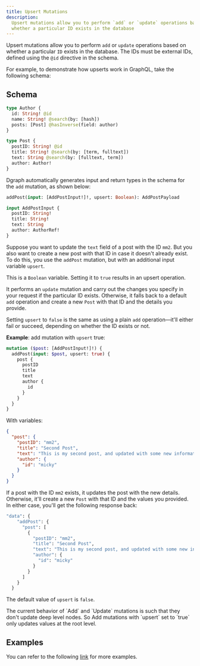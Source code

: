 ```yaml
---
title: Upsert Mutations
description:
  Upsert mutations allow you to perform `add` or `update` operations based on
  whether a particular ID exists in the database
---
```



<DgraphWIP />

Upsert mutations allow you to perform `add` or `update` operations based on
whether a particular `ID` exists in the database. The IDs must be external IDs,
defined using the `@id` directive in the schema.

For example, to demonstrate how upserts work in GraphQL, take the following
schema:

## Schema

```graphql
type Author {
  id: String! @id
  name: String! @search(by: [hash])
  posts: [Post] @hasInverse(field: author)
}

type Post {
  postID: String! @id
  title: String! @search(by: [term, fulltext])
  text: String @search(by: [fulltext, term])
  author: Author!
}
```

Dgraph automatically generates input and return types in the schema for the
`add` mutation, as shown below:

```graphql
addPost(input: [AddPostInput!]!, upsert: Boolean): AddPostPayload

input AddPostInput {
  postID: String!
  title: String!
  text: String
  author: AuthorRef!
}
```

Suppose you want to update the `text` field of a post with the ID `mm2`. But you
also want to create a new post with that ID in case it doesn't already exist. To
do this, you use the `addPost` mutation, but with an additional input variable
`upsert`.

This is a `Boolean` variable. Setting it to `true` results in an upsert
operation.

It performs an `update` mutation and carry out the changes you specify in your
request if the particular ID exists. Otherwise, it falls back to a default `add`
operation and create a new `Post` with that ID and the details you provide.

Setting `upsert` to `false` is the same as using a plain `add` operation—it'll
either fail or succeed, depending on whether the ID exists or not.

**Example**: add mutation with `upsert` true:

```graphql
mutation ($post: [AddPostInput!]!) {
  addPost(input: $post, upsert: true) {
    post {
      postID
      title
      text
      author {
        id
      }
    }
  }
}
```

With variables:

```json
{
  "post": {
    "postID": "mm2",
    "title": "Second Post",
    "text": "This is my second post, and updated with some new information.",
    "author": {
      "id": "micky"
    }
  }
}
```

If a post with the ID `mm2` exists, it updates the post with the new details.
Otherwise, it'll create a new `Post` with that ID and the values you provided.
In either case, you'll get the following response back:

```graphql
"data": {
    "addPost": {
      "post": [
        {
          "postID": "mm2",
          "title": "Second Post",
          "text": "This is my second post, and updated with some new information.",
          "author": {
            "id": "micky"
          }
        }
      ]
    }
  }
```

<Note>The default value of `upsert` is `false`.</Note>

<Note>
  The current behavior of `Add` and `Update` mutations is such that they don't
  update deep level nodes. So Add mutations with `upsert` set to `true` only
  updates values at the root level.
</Note>

## Examples

You can refer to the following
[link](https://github.com/hypermodeinc/dgraph/blob/main/graphql/resolve/add_mutation_test.yaml)
for more examples.
